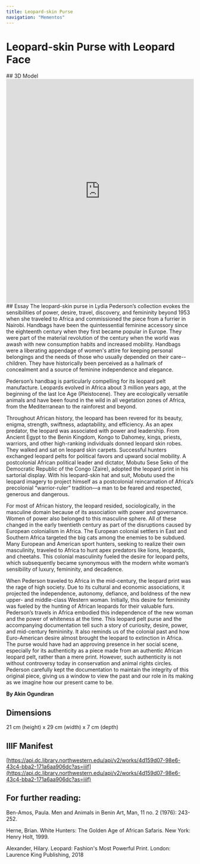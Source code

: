 ```yaml
---
title: Leopard-skin Purse
navigation: "Mementos"
---
```

# Leopard-skin Purse with Leopard Face
<Viewer options = "showTitle: false" iiifContent="https://api.dc.library.northwestern.edu/api/v2/works/4d159d07-98e6-43c4-bba2-171a6aa906dc?as=iiif" />
## 3D Model
<iframe title="Leopard-face purse | Pederson [DRAFT]" frameborder="0" allowfullscreen mozallowfullscreen="true" webkitallowfullscreen="true" allow="autoplay; fullscreen; xr-spatial-tracking" xr-spatial-tracking execution-while-out-of-viewport execution-while-not-rendered web-share src="https://sketchfab.com/models/6b54d8e7809945b39ea54686ae86a537/embed" width ="100%" height="600"> </iframe> 
## Essay
The leopard-skin purse in Lydia Pederson’s collection evokes the sensibilities of power, desire, travel, discovery, and femininity beyond 1953 when she traveled to Africa and commissioned the piece from a furrier in Nairobi. Handbags have been the quintessential feminine accessory since the eighteenth century when they first became popular in Europe. They were part of the material revolution of the century when the world was awash with new consumption habits and increased mobility. Handbags were a liberating appendage of women's attire for keeping personal belongings and the needs of those who usually depended on their care--children. They have historically been perceived as a hallmark of concealment and a source of feminine independence and elegance. 

Pederson’s handbag is particularly compelling for its leopard pelt manufacture. Leopards evolved in Africa about 3 million years ago, at the beginning of the last Ice Age (Pleistocene). They are ecologically versatile animals and have been found in the wild in all vegetation zones of Africa, from the Mediterranean to the rainforest and beyond.   

Throughout African history, the leopard has been revered for its beauty, enigma, strength, swiftness, adaptability, and efficiency. As an apex predator, the leopard was associated with power and leadership. From Ancient Egypt to the Benin Kingdom, Kongo to Dahomey, kings, priests, warriors, and other high-ranking individuals donned leopard skin robes. They walked and sat on leopard skin carpets. Successful hunters exchanged leopard pelts for political favors and upward social mobility. A postcolonial African political leader and dictator, Mobutu Sese Seko of the Democratic Republic of the Congo (Zaire), adopted the leopard print in his sartorial display. With his leopard-skin hat and suit, Mobutu used the leopard imagery to project himself as a postcolonial reincarnation of Africa’s precolonial “warrior-ruler” tradition—a man to be feared and respected, generous and dangerous.

For most of African history, the leopard resided, sociologically, in the masculine domain because of its association with power and governance. Women of power also belonged to this masculine sphere. All of these changed in the early twentieth century as part of the disruptions caused by European colonialism in Africa. The European colonial settlers in East and Southern Africa targeted the big cats among the enemies to be subdued. Many European and American sport hunters, seeking to realize their own masculinity, traveled to Africa to hunt apex predators like lions, leopards, and cheetahs. This colonial masculinity fueled the desire for leopard pelts, which subsequently became synonymous with the modern white woman’s sensibility of luxury, femininity, and decadence. 

When Pederson traveled to Africa in the mid-century, the leopard print was the rage of high society. Due to its cultural and economic associations,  it projected the independence, autonomy, defiance, and boldness of the new upper- and middle-class Western woman. Initially, this desire for femininity was fueled by the hunting of African leopards for their valuable furs. Pederson’s travels in Africa embodied this independence of the new woman and the power of whiteness at the time. This leopard pelt purse and the accompanying documentation tell such a story of curiosity, desire, power, and mid-century femininity. It also reminds us of the colonial past and how Euro-American desire almost brought the leopard to extinction in Africa. The purse would have had an approving presence in her social scene, especially for its authenticity as a piece made from an authentic African leopard pelt, rather than a mere print. However, such authenticity is not without controversy today in conservation and animal rights circles. Pederson carefully kept the documentation to maintain the integrity of this original piece, giving us a window to view the past and our role in its making as we imagine how our present came to be.

<strong>By Akin Ogundiran </strong>
## Dimensions
21 cm (height) x 29 cm (width) x 7 cm (depth)

## IIIF Manifest
[https://api.dc.library.northwestern.edu/api/v2/works/4d159d07-98e6-43c4-bba2-171a6aa906dc?as=iiif](https://api.dc.library.northwestern.edu/api/v2/works/4d159d07-98e6-43c4-bba2-171a6aa906dc?as=iiif)

## For further reading:
Ben-Amos, Paula. Men and Animals in Benin Art, Man, 11 no. 2 (1976): 243-252.

Herne, Brian. White Hunters: The Golden Age of African Safaris. New York: Henry Holt, 1999. 

Alexander, Hilary. Leopard: Fashion's Most Powerful Print. London: Laurence King Publishing, 2018